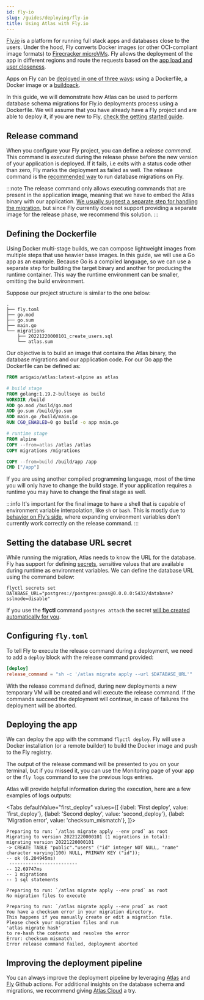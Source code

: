 ```yaml
---
id: fly-io
slug: /guides/deploying/fly-io
title: Using Atlas with Fly.io
---
```



[Fly.io](https://fly.io/) is a platform for running full stack apps and databases close to the users. Under the hood, Fly
converts Docker images (or other OCI-compliant image formats) to [Firecracker microVMs](https://firecracker-microvm.github.io/). Fly allows
the deployment of the app in different regions and route the requests based on the [app load and user closeness](https://fly.io/docs/reference/load-balancing/).

Apps on Fly can be [deployed in one of three ways](https://fly.io/docs/reference/builders/): using a Dockerfile, a
Docker image or a [buildpack](https://buildpacks.io/).

In this guide, we will demonstrate how Atlas can be used to perform database schema migrations for Fly.io deployments process using a Dockerfile.
We will assume that you have already have a Fly project and are able to deploy it, if you are new to Fly, [check the getting started guide](https://fly.io/docs/speedrun/).

## Release command

When you configure your Fly project, you can define a _release command_. This command is executed during the release phase before the new version of your application is deployed.  If it fails, i.e exits with a status code other than zero, Fly marks the deployment as failed as well. The release command is the
[recommended way](https://fly.io/docs/reference/configuration/#the-deploy-section) to run database migrations on Fly.

:::note
The release command only allows executing commands that are present in the application image, meaning that we
have to embed the Atlas binary with our application. [We usually suggest a separate step for handling the
migration](https://atlasgo.io/guides/deploying/intro#running-migrations-as-part-of-deployment-pipelines),
but since Fly currently does not support providing a separate image for the release phase, we recommend this solution.
:::

## Defining the Dockerfile

Using Docker multi-stage builds, we can compose lightweight images from multiple steps that use heavier base images. In this guide, we will use a Go app as an example. Because Go is a compiled language, so we can use a separate step for building the target binary and another for producing the runtime container. This way the runtime environment can be smaller, omitting the build environment.

Suppose our project structure is similar to the one below:

```text
.
├── fly.toml
├── go.mod
├── go.sum
├── main.go
└── migrations
    ├── 20221220000101_create_users.sql
    └── atlas.sum
```

Our objective is to build an image that contains the Atlas binary, the database migrations and our application code. For
our Go app the Dockerfile can be defined as:

```dockerfile title="Dockerfile"
FROM arigaio/atlas:latest-alpine as atlas

# build stage
FROM golang:1.19.2-bullseye as build
WORKDIR /build
ADD go.mod /build/go.mod
ADD go.sum /build/go.sum
ADD main.go /build/main.go
RUN CGO_ENABLED=0 go build -o app main.go

# runtime stage
FROM alpine
COPY --from=atlas /atlas /atlas
COPY migrations /migrations

COPY --from=build /build/app /app
CMD ["/app"]
```

If you are using another compiled programming language, most of the time you will only have to change the build stage.
If your application requires a runtime you may have to change the final stage as well.

:::info
It's important for the final image to have a shell that is capable of environment variable interpolation, like `sh` or `bash`. This is mostly
due to [behavior on Fly's side](https://community.fly.io/t/using-env-variables-in-release-command/7186),
where expanding environment variables don't currently work correctly on the release command.
:::

## Setting the database URL secret

While running the migration, Atlas needs to know the URL for the database. Fly has support for
defining [secrets](https://fly.io/docs/reference/secrets/), sensitive values that are available during runtime as
environment variables. We can define the database URL using the command below:

```
flyctl secrets set DATABASE_URL="postgres://postgres:pass@0.0.0.0:5432/database?sslmode=disable"
```

If you use the **flyctl** command `postgres attach` the
secret [will be created automatically for you](https://fly.io/docs/postgres/managing/attach-detach/#attach-a-fly-app).

## Configuring `fly.toml`

To tell Fly to execute the release command during a deployment, we need to add a `deploy` block with the release
command provided:

```toml title="fly.toml"
[deploy]
release_command = "sh -c '/atlas migrate apply --url $DATABASE_URL'"
```

With the release command defined, during new deployments a new temporary VM will be created and will execute the release
command. If the commands succeed the deployment will continue, in case of failures the deployment will be aborted.

## Deploying the app

We can deploy the app with the command `flyctl deploy`. Fly will use a Docker installation (or a remote builder) to
build the Docker image and push to the Fly registry.

The output of the release command will be presented to you on your terminal, but if you missed it, you can use the
Monitoring page of your app or the `fly logs` command to see the previous logs entries.

Atlas will provide helpful information during the execution, here are a few examples of logs outputs:

<Tabs
defaultValue="first_deploy"
values={[
{label: 'First deploy', value: 'first_deploy'},
{label: 'Second deploy', value: 'second_deploy'},
{label: 'Migration error', value: 'checksum_mismatch'},
]}>
<TabItem value="first_deploy">

```text
Preparing to run: `/atlas migrate apply --env prod` as root
Migrating to version 20221220000101 (1 migrations in total):
migrating version 20221220000101
-> CREATE TABLE "public"."users" ("id" integer NOT NULL, "name" character varying(100) NULL, PRIMARY KEY ("id"));
-- ok (6.204945ms)
 -------------------------
-- 12.69747ms
-- 1 migrations
-- 1 sql statements
```

</TabItem>
<TabItem value="second_deploy">

```text
Preparing to run: `/atlas migrate apply --env prod` as root
No migration files to execute
```

</TabItem>
<TabItem value="checksum_mismatch">

```text
Preparing to run: `/atlas migrate apply --env prod` as root
You have a checksum error in your migration directory.
This happens if you manually create or edit a migration file.
Please check your migration files and run
'atlas migrate hash'
to re-hash the contents and resolve the error
Error: checksum mismatch
Error release command failed, deployment aborted
```

</TabItem>
</Tabs>

## Improving the deployment pipeline

You can always improve the deployment pipeline by leveraging [Atlas](https://atlasgo.io/integrations/github-actions)
and [Fly](https://fly.io/docs/app-guides/continuous-deployment-with-github-actions/) Github actions. For additional
insights on the database schema and migrations, we recommend giving [Atlas Cloud](https://atlasgo.io/cloud/getting-started) a try.
